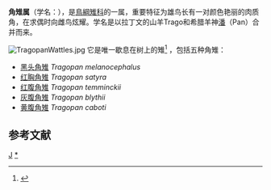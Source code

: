 {{Automatic taxobox
| taxon = Tragopan
| authority = [[Georges_Cuvier|Cuvier]], 1829
| image = Tragopan blythii01.jpg
| image_caption = 灰腹角雉 (''Tragopan blythii'')
}}

'''角雉属'''（学名：{{lang|La|''Tragopan''}}），是[[鳥綱|鳥綱]][[雉科|雉科]]的一属，重要特征为雄鸟长有一对颜色艳丽的肉质角，在求偶时向雌鸟炫耀。学名是以拉丁文的山羊Trago和希腊羊神[[潘_(希腊神话)|潘]]（Pan）合并而来。

[[Image:TragopanWattles.jpg|thumb]]
它是唯一歇息在树上的雉<ref>{{en}} {{cite encyclopedia |last=McGowan |first=Philip |author= |authorlink= |coauthors=M.W. Ridley |editor= Christopher Perrins |encyclopedia=Firefly Encyclopedia of Birds |accessdate=2008-03-04 |year=2003 |publisher=Firelfly Books |isbn=1-55297-777-3 |pages=176 }}</ref>  ，包括五种角雉：
*[[黑头角雉|黑头角雉]] ''Tragopan melanocephalus'' 
*[[红胸角雉|红胸角雉]] ''Tragopan satyra''
*[[红腹角雉|红腹角雉]] ''Tragopan temminckii''
*[[灰腹角雉|灰腹角雉]] ''Tragopan blythii''
*[[黄腹角雉|黄腹角雉]] ''Tragopan caboti''

==参考文献==
{{reflist}}
{{雞形目|P.}}
{{taxonbar}}

[[Category:雉亞科|J]]
[[Category:角雉属|*]]